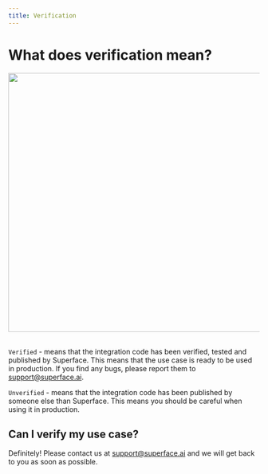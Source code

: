 ```yaml
---
title: Verification
---
```



# What does verification mean?

<img src={ImgVerification} width="1264" height="520" /><br /><br />

`Verified` - means that the integration code has been verified, tested and published by Superface. This means that the use case is ready to be used in production. If you find any bugs, please report them to [support@superface.ai](mailto:support@superface.ai).


`Unverified` - means that the integration code has been published by someone else than Superface. This means you should be careful when using it in production.

## Can I verify my use case?

Definitely! Please contact us at [support@superface.ai](mailto:support@superface.ai) and we will get back to you as soon as possible.
